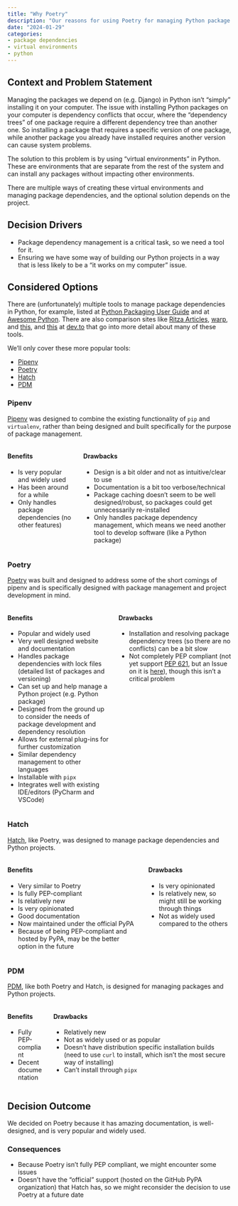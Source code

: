 ```yaml
---
title: "Why Poetry"
description: "Our reasons for using Poetry for managing Python package dependencies when building Django and Python projects."
date: "2024-01-29"
categories:
- package dependencies
- virtual environments
- python
---
```


## Context and Problem Statement

Managing the packages we depend on (e.g. Django) in Python isn't
"simply" installing it on your computer. The issue with installing
Python packages on your computer is dependency conflicts that occur,
where the "dependency trees" of one package require a different
dependency tree than another one. So installing a package that requires
a specific version of one package, while another package you already
have installed requires another version can cause system problems.

The solution to this problem is by using "virtual environments" in
Python. These are environments that are separate from the rest of the
system and can install any packages without impacting other
environments.

There are multiple ways of creating these virtual environments and
managing package dependencies, and the optional solution depends on the
project.

## Decision Drivers

-   Package dependency management is a critical task, so we need a tool
    for it.
-   Ensuring we have some way of building our Python projects in a way
    that is less likely to be a "it works on my computer" issue.

## Considered Options

There are (unfortunately) multiple tools to manage package dependencies
in Python, for example, listed at [Python Packaging User
Guide](https://packaging.python.org/en/latest/tutorials/managing-dependencies/#other-tools-for-application-dependency-management)
and at [Awesome Python](https://python.libhunt.com/poetry-alternatives).
There are also comparison sites like [Ritza
Articles](https://ritza.co/articles/gen-articles/pipenv-vs-virtualenv-vs-poetry-vs-pyenv-vs-pip/),
[warp](https://www.warp.dev/blog/prose-about-poetry), and
[this](https://dev.to/adamghill/python-package-manager-comparison-1g98),
and
[this](https://dev.to/frostming/a-review-pipenv-vs-poetry-vs-pdm-39b4)
at [dev.to](https://dev.to/) that go into more detail about many of
these tools.

We'll only cover these more popular tools:

-   [Pipenv](https://pipenv.pypa.io/en/latest/index.html)
-   [Poetry](https://python-poetry.org/)
-   [Hatch](https://hatch.pypa.io/latest/version/)
-   [PDM](https://pdm-project.org/latest/usage/dependency/)

### Pipenv

[Pipenv](https://pipenv.pypa.io/en/latest/index.html) was designed to
combine the existing functionality of `pip` and `virtualenv`, rather
than being designed and built specifically for the purpose of package
management.

::: columns
::: column
#### Benefits

- Is very popular and widely used
- Has been around for a while
- Only handles package dependencies (no other features)

:::

::: column
#### Drawbacks

- Design is a bit older and not as intuitive/clear to use
- Documentation is a bit too verbose/technical
- Package caching doesn't seem to be well designed/robust, so packages could get unnecessarily re-installed
- Only handles package dependency management, which means we need another tool to develop software (like a Python package)

:::
:::

### Poetry

[Poetry](https://python-poetry.org/) was built and designed to address
some of the short comings of pipenv and is specifically designed with
package management and project development in mind.

::: columns
::: column
#### Benefits
        
- Popular and widely used
- Very well designed website and documentation
- Handles package dependencies with lock files (detailed list of packages and versioning)
- Can set up and help manage a Python project (e.g. Python package)
- Designed from the ground up to consider the needs of package development and dependency resolution
- Allows for external plug-ins for further customization
- Similar dependency management to other languages
- Installable with `pipx`
- Integrates well with existing IDE/editors (PyCharm and VSCode)

:::

::: column
#### Drawbacks

         
- Installation and resolving package dependency trees (so there are no conflicts) can be a bit slow
- Not completely PEP compliant (not yet support [PEP 621](https://peps.python.org/pep-0621/), but an Issue on it is [here](https://github.com/python-poetry/roadmap/issues/3)), though this isn't a critical problem

:::
:::

### Hatch

[Hatch](https://hatch.pypa.io/latest/version/), like Poetry, was
designed to manage package dependencies and Python projects.

::: columns
::: column
#### Benefits

-   Very similar to Poetry
-   Is fully PEP-compliant
-   Is relatively new
-   Is very opinionated
-   Good documentation
-   Now maintained under the official PyPA
-   Because of being PEP-compliant and hosted by PyPA, may be the better
    option in the future
:::

::: column
#### Drawbacks

-   Is very opinionated
-   Is relatively new, so might still be working through things
-   Not as widely used compared to the others
:::
:::

### PDM

[PDM](https://pdm-project.org/latest/usage/dependency/), like both
Poetry and Hatch, is designed for managing packages and Python projects.

::: columns
::: column
#### Benefits

-   Fully PEP-compliant
-   Decent documentation
:::

::: column
#### Drawbacks

-   Relatively new
-   Not as widely used or as popular
-   Doesn't have distribution specific installation builds (need to use
    `curl` to install, which isn't the most secure way of installing)
-   Can't install through `pipx`
:::
:::

## Decision Outcome

We decided on Poetry because it has amazing documentation, is
well-designed, and is very popular and widely used.

### Consequences

-   Because Poetry isn't fully PEP compliant, we might encounter some
    issues
-   Doesn't have the "official" support (hosted on the GitHub PyPA
    organization) that Hatch has, so we might reconsider the decision to
    use Poetry at a future date